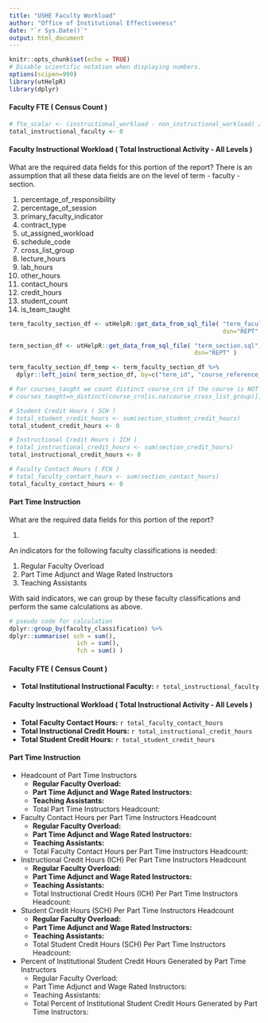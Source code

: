 ```yaml
---
title: "USHE Faculty Workload"
author: "Office of Institutional Effectiveness"
date: "`r Sys.Date()`"
output: html_document
---
```


```r
knitr::opts_chunk$set(echo = TRUE)
# Disable scientific notation when displaying numbers.
options(scipen=999)
library(utHelpR)
library(dplyr)
```

#### Faculty FTE ( Census Count )
```r
# fte_scalar <- (instructional_workload - non_instructional_workload) / contracted_workload
total_instructional_faculty <- 0

```

#### Faculty Instructional Workload ( Total Instructional Activity - All Levels )

What are the required data fields for this portion of the report? 
There is an assumption that all these data fields are on the level of term - faculty - section.

1. percentage_of_responsibility
2. percentage_of_session
3. primary_faculty_indicator
4. contract_type
5. ut_assigned_workload
6. schedule_code
7. cross_list_group
8. lecture_hours
9. lab_hours
10. other_hours
11. contact_hours
12. credit_hours
13. student_count
14. is_team_taught


```r

term_faculty_section_df <- utHelpR::get_data_from_sql_file( "term_faculty_section.sql",
                                                            dsn="REPT" )

term_section_df <- utHelpR::get_data_from_sql_file( "term_section.sql",
                                                    dsn="REPT" )

term_faculty_section_df_temp <- term_faculty_section_df %>%
  dplyr::left_join( term_section_df, by=c("term_id", "course_reference_number") )

# For courses_taught we count distinct course_crn if the course is NOT a cross listed course, otherwise we count all cross listed course sections as one single course.
# courses_taught=n_distinct(course_crn[is.na(course_cross_list_group)]) + n_distinct(course_cross_list_group[!is.na(course_cross_list_group)]) 

# Student Credit Hours ( SCH )
# total_student_credit_hours <- sum(section_student_credit_hours)
total_student_credit_hours <- 0

# Instructional Credit Hours ( ICH )
# total_instructional_credit_hours <- sum(section_credit_hours)
total_instructional_credit_hours <- 0

# Faculty Contact Hours ( FCH )
# total_faculty_contact_hours <- sum(section_contact_hours)
total_faculty_contact_hours <- 0

```

#### Part Time Instruction

What are the required data fields for this portion of the report?

1. 

An indicators for the following faculty classifications is needed:

1. Regular Faculty Overload
2. Part Time Adjunct and Wage Rated Instructors
3. Teaching Assistants

With said indicators, we can group by these faculty classifications and perform the same calculations as above.

```r
# pseudo code for calculation
dplyr::group_by(faculty_classification) %>%
dplyr::summarise( sch = sum(),
                   ich = sum(),
                   fch = sum() )

```


#### Faculty FTE ( Census Count )
* **Total Institutional Instructional Faculty:** `r total_instructional_faculty`
   
#### Faculty Instructional Workload ( Total Instructional Activity - All Levels )
* **Total Faculty Contact Hours:** `r total_faculty_contact_hours`
* **Total Instructional Credit Hours:** `r total_instructional_credit_hours`
* **Total Student Credit Hours:** `r total_student_credit_hours`
        
#### Part Time Instruction
* Headcount of Part Time Instructors
    + **Regular Faculty Overload:**
    + **Part Time Adjunct and Wage Rated Instructors:**
    + **Teaching Assistants:**
    +    Total Part Time Instructors Headcount:
* Faculty Contact Hours per Part Time Instructors Headcount
    + **Regular Faculty Overload:**
    + **Part Time Adjunct and Wage Rated Instructors:**
    + **Teaching Assistants:**
    +    Total Faculty Contact Hours per Part Time Instructors Headcount:
* Instructional Credit Hours (ICH) Per Part Time Instructors Headcount
    + **Regular Faculty Overload:**
    + **Part Time Adjunct and Wage Rated Instructors:**
    + **Teaching Assistants:**
    +    Total Instructional Credit Hours (ICH) Per Part Time Instructors Headcount:
* Student Credit Hours (SCH) Per Part Time Instructors Headcount
    + **Regular Faculty Overload:**
    + **Part Time Adjunct and Wage Rated Instructors:**
    + **Teaching Assistants:**
    +    Total Student Credit Hours (SCH) Per Part Time Instructors Headcount:
* Percent of Institutional Student Credit Hours Generated by Part Time Instructors
    + Regular Faculty Overload:
    + Part Time Adjunct and Wage Rated Instructors:
    + Teaching Assistants:
    +    Total Percent of Institutional Student Credit Hours Generated by Part Time Instructors:
    
    